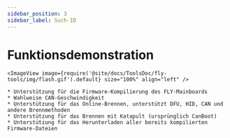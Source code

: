 ```yaml
---
sidebar_position: 3
sidebar_label: Such-ID
---
```




# Funktionsdemonstration

    <ImageView image={require('@site/docs/ToolsDoc/fly-tools/img/flash.gif').default} size="100%" align="left" />

    * Unterstützung für die Firmware-Kompilierung des FLY-Mainboards
    * Wahlweise CAN-Geschwindigkeit
    * Unterstützung für das Online-Brennen, unterstützt DFU, HID, CAN und andere Brennmethoden
    * Unterstützung für das Brennen mit Katapult (ursprünglich CanBoot)
    * Unterstützung für das Herunterladen aller bereits kompilierten Firmware-Dateien

